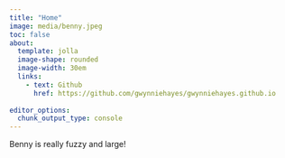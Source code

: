 ```yaml
---
title: "Home"
image: media/benny.jpeg
toc: false
about: 
  template: jolla
  image-shape: rounded
  image-width: 30em
  links:
    - text: Github
      href: https://github.com/gwynniehayes/gwynniehayes.github.io
  
editor_options: 
  chunk_output_type: console
---
```


Benny is really fuzzy and large!
